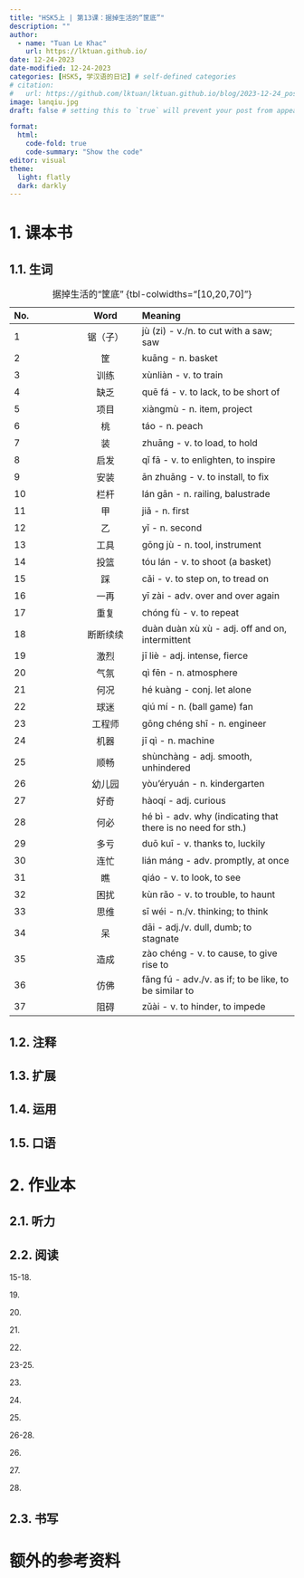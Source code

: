 ---
title: "HSK5上 | 第13课：据掉生活的“筐底”"
description: ""
author:
  - name: "Tuan Le Khac"
    url: https://lktuan.github.io/
date: 12-24-2023
date-modified: 12-24-2023
categories: [HSK5, 学汉语的日记] # self-defined categories
# citation: 
#   url: https://github.com/lktuan/lktuan.github.io/blog/2023-12-24_post/
image: lanqiu.jpg
draft: false # setting this to `true` will prevent your post from appearing on your listing page until you're ready!

format: 
  html: 
    code-fold: true
    code-summary: "Show the code"
editor: visual
theme:
  light: flatly
  dark: darkly
---

# 1. 课本书

## 1.1. 生词

| No. |   Word   | Meaning                                                      |
|:---------------|:--------------:|:--------------------------------------|
| 1   | 锯（子） | jù (zi) - v./n. to cut with a saw; saw                       |
| 2   |    筐    | kuāng - n. basket                                            |
| 3   |   训练   | xùnliàn - v. to train                                        |
| 4   |   缺乏   | quē fá - v. to lack, to be short of                          |
| 5   |   项目   | xiàngmù - n. item, project                                   |
| 6   |    桃    | táo - n. peach                                               |
| 7   |    装    | zhuāng - v. to load, to hold                                 |
| 8   |   启发   | qǐ fā - v. to enlighten, to inspire                          |
| 9   |   安装   | ān zhuāng - v. to install, to fix                            |
| 10  |   栏杆   | lán gān - n. railing, balustrade                             |
| 11  |    甲    | jiǎ - n. first                                               |
| 12  |    乙    | yǐ - n. second                                               |
| 13  |   工具   | gōng jù - n. tool, instrument                                |
| 14  |   投篮   | tóu lán - v. to shoot (a basket)                             |
| 15  |    踩    | cǎi - v. to step on, to tread on                             |
| 16  |   一再   | yī zài - adv. over and over again                            |
| 17  |   重复   | chóng fù - v. to repeat                                      |
| 18  | 断断续续 | duàn duàn xù xù - adj. off and on, intermittent              |
| 19  |   激烈   | jī liè - adj. intense, fierce                                |
| 20  |   气氛   | qì fēn - n. atmosphere                                       |
| 21  |   何况   | hé kuàng - conj. let alone                                   |
| 22  |   球迷   | qiú mí - n. (ball game) fan                                  |
| 23  |  工程师  | gōng chéng shī - n. engineer                                 |
| 24  |   机器   | jī qì - n. machine                                           |
| 25  |   顺畅   | shùnchàng - adj. smooth, unhindered                          |
| 26  |  幼儿园  | yòu'éryuán - n. kindergarten                                 |
| 27  |   好奇   | hàoqí - adj. curious                                         |
| 28  |   何必   | hé bì - adv. why (indicating that there is no need for sth.) |
| 29  |   多亏   | duō kuī - v. thanks to, luckily                              |
| 30  |   连忙   | lián máng - adv. promptly, at once                           |
| 31  |    瞧    | qiáo - v. to look, to see                                    |
| 32  |   困扰   | kùn rǎo - v. to trouble, to haunt                            |
| 33  |   思维   | sī wéi - n./v. thinking; to think                            |
| 34  |    呆    | dāi - adj./v. dull, dumb; to stagnate                        |
| 35  |   造成   | zào chéng - v. to cause, to give rise to                     |
| 36  |   仿佛   | fǎng fú - adv./v. as if; to be like, to be similar to        |
| 37  |   阻碍   | zǔài - v. to hinder, to impede                               |

: 据掉生活的“筐底” {tbl-colwidths="\[10,20,70\]"}

## 1.2. 注释

## 1.3. 扩展

## 1.4. 运用

## 1.5. 口语

# 2. 作业本

## 2.1. 听力

## 2.2. 阅读

15-18.

19\.

20\.

21\.

22\.

23-25.

23\.

24\.

25\.

26-28.

26\.

27\.

28\.

## 2.3. 书写

# 额外的参考资料
